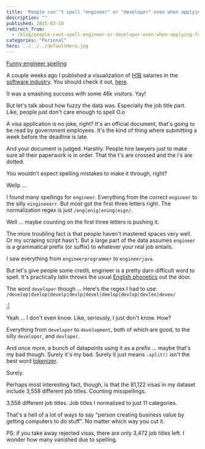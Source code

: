 ```yaml
---
title: 'People can''t spell "engineer" or "developer" even when applying for a visa'
description: ""
published: 2015-03-10
redirect_from:
  - /blog/people-cant-spell-engineer-or-developer-even-when-applying-for-a-visa/swizec/6660
categories: "Personal"
hero: ../../../defaultHero.jpg
---
```


[Funny engineer spelling](./img/Funny-engineer-spelling1f9c06.jpeg)

A couple weeks ago I published a visualization of [H1B](http://en.wikipedia.org/wiki/H-1B_visa) salaries in the [software industry](http://en.wikipedia.org/wiki/Software_industry). You should check it out, [here](http://swizec.github.io/h1b-software-salaries/#2014-ca-engineer).

It was a smashing success with some 46k visitors. Yay!

But let's talk about how fuzzy the data was. Especially the job title part. Like, people just don't care enough to spell O.o

A visa application is no joke, right? It's an official document, that's going to be read by government employees. It's the kind of thing where submitting a week before the deadline is late.

And your document is judged. Harshly. People hire lawyers just to make sure all their paperwork is in order. That the t's are crossed and the i's are dotted.

You wouldn't expect spelling mistakes to make it through, right?

Wellp ...

I found many spellings for `engineer`. Everything from the correct `engineer` to the silly `eingineeerr`. But most got the first three letters right. The normalization regex is just `/eng|enig|ening|eign/`.

Well ... maybe counting on the first three letters is pushing it.

The more troubling fact is that people haven't mastered spaces very well. Or my scraping script hasn't. But a large part of the data assumes `engineer` is a grammatical prefix (or suffix) to whatever your real job entails.

I saw everything from `engineerprogrammer` to `engineerjava`.

But let's give people some credit, engineer is a pretty darn difficult word to spell. It's practically latin throws the usual [English phonetics](http://en.wikipedia.org/wiki/English_phonology) out the door.

The word `developer` though ... Here's the regex I had to use: `/develop|dvelop|develp|devlp|devel|deelop|devlop|devleo|deveo/`

[:|](./img/images-27490.gif)

Yeah ... I don't even know. Like, seriously, I just don't know. How?

Everything from `developer` to `development`, both of which are good, to the silly `developor`, and `devloper`.

And once more, a bunch of datapoints using it as a prefix ... maybe that's my bad though. Surely it's my bad. Surely it just means `.split()` isn't the best word [tokenizer](http://en.wikipedia.org/wiki/Lexical_analysis).

Surely.

Perhaps most interesting fact, though, is that the 81,122 visas in my dataset include 3,558 different job titles. Counting misspellings.

3,558 different job titles. Job titles I normalized to just 11 categories.

That's a hell of a lot of ways to say "person creating business value by getting computers to do stuff". No matter which way you cut it.

PS: if you take away rejected visas, there are only 3,472 job titles left. I wonder how many vanished due to spelling.
